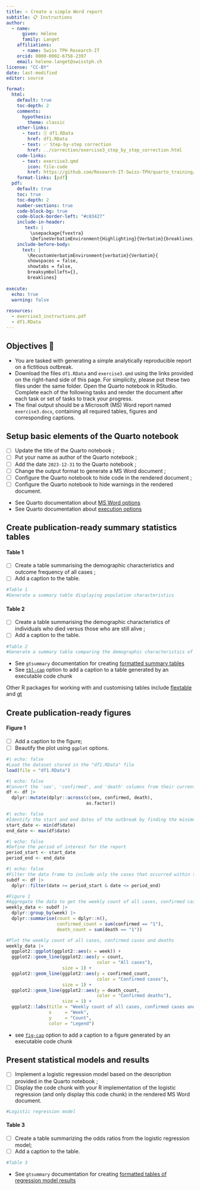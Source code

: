 ```yaml
---
title: ⭐ Create a simple Word report
subtitle: 📋 Instructions
author:
  - name:
      given: Hélène
      family: Langet
    affiliations:
      - name: Swiss TPH Research-IT
    orcid: 0000-0002-6758-2397
    email: helene.langet@swisstph.ch
license: "CC-BY"
date: last-modified
editor: source

format:
  html:
    default: true
    toc-depth: 2
    comments:
      hypothesis: 
        theme: classic
    other-links:
      - text: 🗄️ df1.RData
        href: df1.RData
      - text: ✅ Step-by-step correction
        href: ../correction/exercise3_step_by_step_correction.html
    code-links:
      - text: exercise3.qmd
        icon: file-code
        href: https://github.com/Research-IT-Swiss-TPH/quarto_training/blob/main/practicals/exercise3.qmd
    format-links: [pdf]
  pdf:
    default: true
    toc: true
    toc-depth: 2
    number-sections: true
    code-block-bg: true
    code-block-border-left: "#c03427"
    include-in-header: 
       text: |
         \usepackage{fvextra}
         \DefineVerbatimEnvironment{Highlighting}{Verbatim}{breaklines,commandchars=\\\{\}}
    include-before-body:
      text: |
        \RecustomVerbatimEnvironment{verbatim}{Verbatim}{
        showspaces = false,
        showtabs = false,
        breaksymbolleft={},
        breaklines}
    
execute:
  echo: true
  warning: false
    
resources:
  - exercise3_instructions.pdf
  - df1.RData
---
```


## Objectives 🎯

-   You are tasked with generating a simple analytically reproducible report on a fictitious outbreak.
-   Download the files `df1.RData` and `exercise3.qmd` using the links provided on the right-hand side of this page. For simplicity, please put these two files under the same folder. Open the Quarto notebook in RStudio. Complete each of the following tasks and render the document after each task or set of tasks to track your progress.
-   The final output should be a Microsoft (MS) Word report named `exercise3.docx`, containing all required tables, figures and corresponding captions.

## Setup basic elements of the Quarto notebook

-   [ ] Update the title of the Quarto notebook ;
-   [ ] Put your name as author of the Quarto notebook ;
-   [ ] Add the date `2023-12-31` to the Quarto notebook ;
-   [ ] Change the output format to generate a MS Word document ;
-   [ ] Configure the Quarto notebook to hide code in the rendered document ;
-   [ ] Configure the Quarto notebook to hide warnings in the rendered document.

::: callout-tip
-   See Quarto documentation about [MS Word options](https://quarto.org/docs/reference/formats/docx.html)
-   See Quarto documentation about [execution options](https://quarto.org/docs/reference/formats/docx.html#execution)
:::

## Create publication-ready summary statistics tables

#### Table 1 {.unnumbered}

- [ ] Create a table summarising the demographic characteristics and outcome frequency of all cases ;
- [ ] Add a caption to the table.

```r
#Table 1
#Generate a summary table displaying population characteristics

```

#### Table 2 {.unnumbered}

-   [ ] Create a table summarising the demographic characteristics of individuals who died versus those who are still alive ;
-   [ ] Add a caption to the table.

```r
#Table 2
#Generate a summary table comparing the demographic characteristics of individuals who died versus those who are still alive

```

::: callout-tip
-   See `gtsummary` documentation for creating [formatted summary tables](https://www.danieldsjoberg.com/gtsummary/articles/tbl_summary.html)
-   See [`tbl-cap`](https://quarto.org/docs/authoring/tables.html#computations) option to add a caption to a table generated by an executable code chunk

Other R packages for working with and customising tables include [flextable](https://davidgohel.github.io/flextable/) and [gt](https://gt.rstudio.com/)
:::

## Create publication-ready figures

#### Figure 1 {.unnumbered}

-   [ ] Add a caption to the figure;
-   [ ] Beautify the plot using `ggplot` options.

```r
#| echo: false
#Load the dataset stored in the "df1.RData" file
load(file = "df1.RData")
```

```r
#| echo: false
#Convert the 'sex', 'confirmed', and 'death' columns from their current data type to factors
df <- df |>
  dplyr::mutate(dplyr::across(c(sex, confirmed, death),
                              as.factor))
```

```r
#| echo: false
#Identify the start and end dates of the outbreak by finding the minimum and maximum values in the 'date' column
start_date <- min(df$date)
end_date <- max(df$date)
```

```r
#| echo: false
#Define the period of interest for the report
period_start <- start_date
period_end <- end_date
```

```r
#| echo: false
#Filter the data frame to include only the cases that occurred within the defined period
subdf <- df |>
  dplyr::filter(date >= period_start & date <= period_end)
```

```r
#Figure 1
#Aggregate the data to get the weekly count of all cases, confirmed cases and deaths
weekly_data <- subdf |>
  dplyr::group_by(week) |>
  dplyr::summarise(count = dplyr::n(),
                   confirmed_count = sum(confirmed == "1"),
                   death_count = sum(death == "1"))

#Plot the weekly count of all cases, confirmed cases and deaths
weekly_data |>
  ggplot2::ggplot(ggplot2::aes(x = week)) +
  ggplot2::geom_line(ggplot2::aes(y = count,
                                  color = "All cases"),
                     size = 1) +
  ggplot2::geom_line(ggplot2::aes(y = confirmed_count,
                                  color = "Confirmed cases"),
                     size = 1) +
  ggplot2::geom_line(ggplot2::aes(y = death_count,
                                  color = "Confirmed deaths"),
                     size = 1) +
  ggplot2::labs(title = "Weekly count of all cases, confirmed cases and deaths",
                x     = "Week",
                y     = "Count",
                color = "Legend")
```

::: callout-tip
-   see [`fig-cap`](https://quarto.org/docs/computations/execution-options.html#caption-and-alt-text) option to add a caption to a figure generated by an executable code chunk
:::

## Present statistical models and results

-   [ ] Implement a logistic regression model based on the description provided in the Quarto notebook ;
-   [ ] Display the code chunk with your R implementation of the logistic regression (and only display this code chunk) in the rendered MS Word document.

```r
#Logistic regression model

```

#### Table 3 {.unnumbered}

-   [ ] Create a table summarizing the odds ratios from the logistic regression model;
-   [ ] Add a caption to the table.

```r
#Table 3

```

::: callout-tip
-   See `gtsummary` documentation for creating [formatted tables of regression model results](https://www.danieldsjoberg.com/gtsummary/articles/tbl_regression.html)
:::
